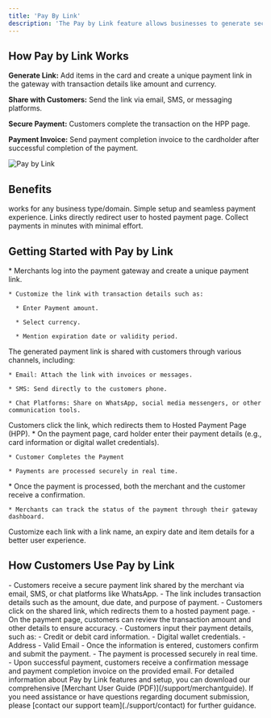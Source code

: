 ```yaml
---
title: 'Pay By Link'
description: 'The Pay by Link feature allows businesses to generate secure payment links and share them via email, SMS, or chat. It is an efficient solution for collecting payments without the need for a complete online storefront.'
---
```


## **How Pay by Link Works**

**Generate Link:** Add items in the card and create a unique payment link in the gateway with transaction details like amount and currency.

**Share with Customers:** Send the link via email, SMS, or messaging platforms.

**Secure Payment:** Customers complete the transaction on the HPP page.

**Payment Invoice:** Send payment completion invoice to the cardholder after successful completion of the payment.

![Pay by Link](/images/flows-PBL.svg)

## **Benefits**

<CardGroup>
  <Card title="Flexibility" icon="shuffle">
    works for any business type/domain.
  </Card>

  <Card title="Ease of Use" icon="mobile">
    Simple setup and seamless payment experience.
  </Card>

  <Card title="Security" icon="shield-check">
    Links directly redirect user to hosted payment page.
  </Card>

  <Card title="Quick Payments" icon="cart-shopping-fast">
    Collect payments in minutes with minimal effort.
  </Card>
</CardGroup>

## **Getting Started with Pay by Link**

<Steps>
  <Step title="Generate the Payment Link">
    * Merchants log into the payment gateway and create a unique payment link.

    * Customize the link with transaction details such as:

      * Enter Payment amount.

      * Select currency.

      * Mention expiration date or validity period.
  </Step>

  <Step title="Share the Link with Customers">
    The generated payment link is shared with customers through various channels, including:

    * Email: Attach the link with invoices or messages.

    * SMS: Send directly to the customers phone.

    * Chat Platforms: Share on WhatsApp, social media messengers, or other communication tools.
  </Step>

  <Step title="Customer Accesses the Link">
    Customers click the link, which redirects them to Hosted Payment Page (HPP).
  </Step>

  <Step title="Customer Completes the Payment">
    * On the payment page, card holder enter their payment details (e.g., card information or digital wallet credentials).

    * Customer Completes the Payment

    * Payments are processed securely in real time.
  </Step>

  <Step title="Transaction Confirmation">
    * Once the payment is processed, both the merchant and the customer receive a confirmation.

    * Merchants can track the status of the payment through their gateway dashboard.
  </Step>
</Steps>

<Tip>Customize each link with a link name, an expiry date and item details for a better user experience.</Tip>

## **How Customers Use Pay by Link**
<Steps>
  
  <Step title="Receive the Payment Link">
     - Customers receive a secure payment link shared by the merchant via email, SMS, or chat platforms like WhatsApp.  
   - The link includes transaction details such as the amount, due date, and purpose of payment. 
  </Step>
  
 <Step title="Click the Link">
    - Customers click on the shared link, which redirects them to a hosted payment page.  
  </Step>

<Step title="Review Transaction Details">
    - On the payment page, customers can review the transaction amount and other details to ensure accuracy.
  </Step>

<Step title="Enter Payment Information">
    - Customers input their payment details, such as:  
     - Credit or debit card information.  
     - Digital wallet credentials.  
     - Address
     - Valid Email 
  </Step>

<Step title="Complete the Payment">
   - Once the information is entered, customers confirm and submit the payment.  
   - The payment is processed securely in real time.  

  </Step>

<Step title="Receive Confirmation">
    - Upon successful payment, customers receive a confirmation message  and payment completion invoice on the provided email.
  </Step>
  
</Steps>


<Note>
  For detailed information about Pay by Link features and setup, you can download our comprehensive [Merchant User Guide (PDF)](/support/merchantguide).
</Note>

<Card title="Need Assistance?" icon="life-ring" href="/support/contact">
  If you need assistance or have questions regarding document submission, please [contact our support team](./support/contact) for further guidance.
</Card>